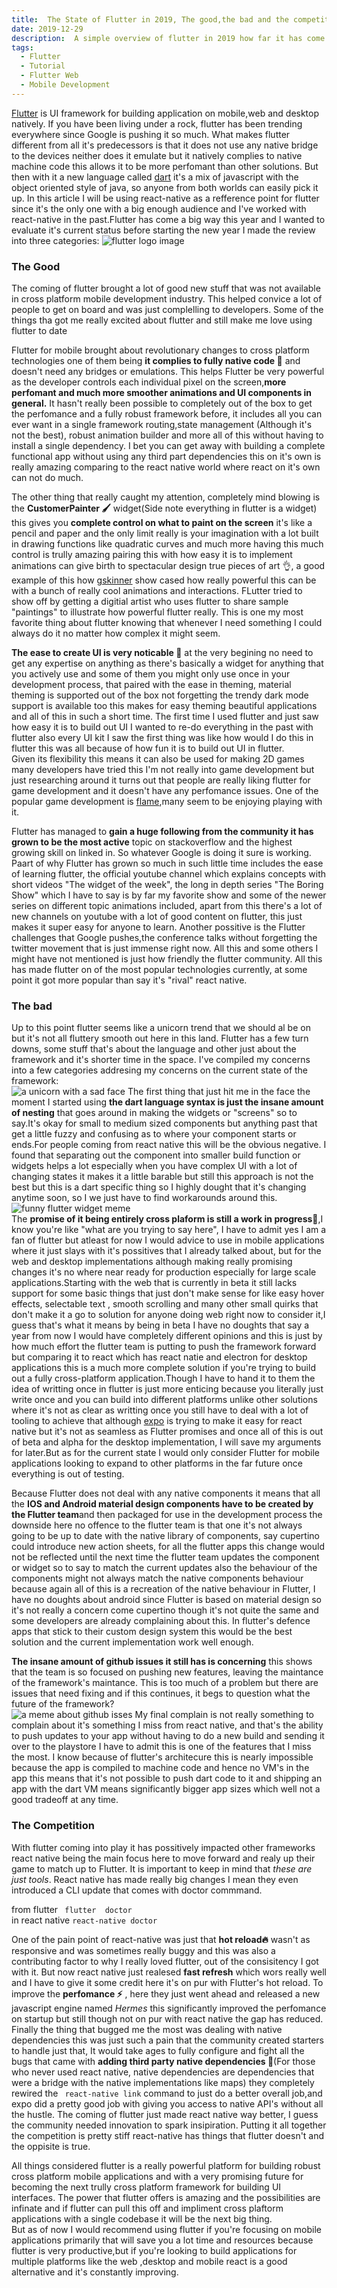 ```yaml
---
title:  The State of Flutter in 2019, The good,the bad and the competition
date: 2019-12-29
description:  A simple overview of flutter in 2019 how far it has come since the begining of the year aand how much it has matured since then
tags:
  - Flutter
  - Tutorial
  - Flutter Web
  - Mobile Development
---
```

  [Flutter](https://flutter.dev) is UI framework for building application on mobile,web and desktop natively. If you have been living under a rock, flutter has been trending everywhere since Google is pushing it so much.
  What makes flutter different from all it's predecessors is that it does not use any native bridge to the devices neither does it emulate but it natively complies to 
  native machine code this allows it to be more perfomant than other solutions. But then with it a new language called [dart](https://dart.dev) it's  a mix of javascript with 
  the object oriented style of java, so anyone from both worlds can easily pick it up. In this article I will be using react-native as a refference point for flutter since  it's the only one with a big enough audience and
   I've worked with react-native in the past.Flutter has come a big way this year and I wanted to evaluate it's current status before starting the new year I  made the review into three categories:
  ![flutter logo image](./intro1.png)

  ### The Good
   The coming of flutter brought a lot of good new stuff that was not available in cross platform mobile development industry. This helped convice a lot of people to get on board and
   was just complelling to developers. Some of the things tha got me really excited about flutter and still make me love using flutter to date
   
  Flutter for mobile brought about revolutionary changes to cross platform technologies one of them being **it complies to fully native code 📱** and doesn't need any bridges or emulations.
  This helps Flutter be very powerful as the developer controls each individual pixel on the screen,**more perfomant and much more smoother animations and UI components in general.**
  It hasn't really been possible to completely out of the box to get the perfomance and a fully robust framework before, it includes all you can ever want in a single framework
  routing,state management (Although it's not the best), robust animation builder and more all of this without having to install a single dependency. I bet you can get away with 
  building a complete functional app without using any third part dependencies this on it's own is really amazing comparing to the react native world where react on it's own can
  not do much.  

  The other thing that really caught my attention, completely mind blowing is the **CustomerPainter 🖌** widget(Side note everything in flutter is a widget) this gives you **complete control on what to paint on
  the screen** it's like a pencil and paper and the only limit really is your imagination with a lot built in drawing functions like quadratic curves and much more having this much 
  control is trully amazing pairing this with how easy it is to implement animations can give birth to spectacular design true pieces of art 👌, a good example of this how [gskinner](https://flutter.gskinner.com)
  show cased how really powerful this can be with a bunch of really cool animations and interactions. FLutter tried to show off by getting a digitial artist who uses flutter to share
  sample "paintings" to illustrate how powerful flutter really. This is one my most favorite thing about flutter knowing that whenever I need something I could always do it no matter how
  complex it might seem.  

  **The ease to create UI  is very noticable 🎨** at the very begining no need to get any expertise on anything as there's basically a widget for anything that you actively use and some of them you 
  might only use once in your development process, that paired with the ease in theming, material theming is supported out of the box not forgetting the trendy dark mode support is available
  too this makes for easy theming beautiful applications and all of this in such a short time. The first time I used flutter and just saw how easy it is to build out UI I wanted to re-do everything
  in the past with flutter also every UI kit I saw the first thing was like how would I do this in flutter this was all because of how fun it is to build out UI in flutter.  
 Given its flexibility this means it can also be used for making 2D games many developers have tried this I'm not really into game development but just researching
 around it turns  out that people are really liking flutter for game development and it doesn't have any perfomance issues. One of the popular game development is [flame](https://flame-engine.org),many seem to be enjoying
 playing with it.  

 Flutter has managed to **gain a huge following from the community it has grown to be the most active** topic on stackoverflow and the highest growing skill on linked in.
  So whatever Google is doing it sure is working. Paart of why Flutter has grown so much in such little time includes the ease of learning flutter, the official youtube
  channel which explains concepts with short videos "The widget of the week", the long in depth series "The Boring Show" which I have to say is by far my favorite show and 
  some of the newer series on different topic animations included, apart from this there's a lot of new channels on youtube with a lot of good content on flutter, this just 
  makes it super easy for anyone to learn. Another possitive is the Flutter challenges that Google pushes,the conference talks without forgetting the twitter movement that is
  just immense right now. All this and some others I might have not mentioned is just how friendly the flutter community. All this has made flutter on of the most popular
  technologies currently, at some point it got more popular than say it's "rival" react native. 

 
  ### The bad
   Up to this point flutter seems like a unicorn trend that we should al be on but it's not all fluttery smooth out here in this land. Flutter has a few turn downs, some stuff that's about the language
   and other just about the framework and it's shorter time in the space. I've compiled my concerns into a few categories addresing my concerns on the current state of the framework:  
   ![a unicorn with a sad face](./fail.jpg)
    The first thing that just hit me in the face the moment I started using **the dart language syntax is just the insane amount of nesting** that goes around in making the widgets or "screens" so to say.It's okay
   for small to medium sized components but anything past that get a little fuzzy and confusing as to where your component starts or ends.For people coming from react native this will be the obvious negative.
   I found that separating out the component into smaller build function or widgets helps a lot especially when you have complex UI with a lot of changing states it makes it a little barable but still this approach is not the best but this is a dart 
   specific thing so I highly dought that it's changing anytime soon, so I we just have to find workarounds around this. 
   ![funny flutter widget meme](./widgets.png)  
    The **promise of it being entirely cross plaform is still a work in progress🚧**,I know you're like "what are you trying to say here", I have to admit yes I am a fan of flutter but atleast for now 
  I would advice to use in mobile applications where it just slays with it's possitives that I already talked about, but for the web and desktop implementations although making really promising changes
  it's no where near ready for production especially for large scale applications.Starting with the web that is currently in beta it still lacks support for some basic things that just don't make sense for
   like easy hover effects, selectable text , smooth scrolling and many other small quirks that don't make it a go to solution for anyone doing web right now to consider it,I guess that's what it means by
  being in beta I have no doughts that say a year from now I would have completely  different opinions and this is just by how much effort the flutter team is putting to push the framework forward but comparing
  it to react which has react natie and electron for desktop applications this is a much more complete solution if you're trying to build out a fully cross-platform application.Though I have to hand it to them
  the idea of writting once in flutter is just more enticing because you literally just write once and you can build into different platforms unlike other solutions where it's not as clear as writting once 
  you still have to deal with a lot of tooling to achieve that although [expo](https://expo.com) is trying to make it easy for react native but it's not as seamless as Flutter promises and once 
  all of this is out of beta and alpha for the desktop implementation, I will save my arguments for later.But as for the current state I would only consider Flutter for mobile applications looking to expand to
  other platforms in the far future once everything is out of testing.  
   
  Because Flutter does not deal with any native  components it means that all the **IOS and Android material design components have to be created by the Flutter team**and then packaged for use in the development
  process the downside here no offence to the flutter team is that one it's not always going to be up to date with the native library of components, say cupertino could introduce new action sheets, for all the 
  flutter apps this change would not be reflected until the next time the flutter team updates the component or widget so to say to match the current updates also the behaviour of the components might not always
  match the native components behaviour because again  all of this is a recreation of the native behaviour in Flutter, I have no doughts about android since Flutter is based on material design so it's not really
  a concern come cupertino though it's not quite the same and some developers are already complaining about this. In flutter's defence apps that stick to their custom design system this would be the best solution
  and the current implementation work well enough.  

  **The insane amount of github issues it still has is concerning** this shows that the team is so focused on pushing new features, leaving the maintance of the framework's maintance. This is too much of a problem
  but there are issues that need fixing and if this continues, it begs to question what the future of the framework?  
  ![a meme about github isses](./issues.jpeg)
    My final complain is not really something to complain about it's something I miss from react native, and that's the ability to push updates to your app without having to do a new build  and sending it over to the 
playstore I have to admit this is one of the features that I miss the most. I know because of flutter's architecure this is nearly impossible because the app is compiled to machine code and hence no VM's in the app
this means that it's not possible to push dart code to it and shipping an app with the dart VM means significantly bigger app sizes which well not a good tradeoff at any time.
 
 ### The Competition
  With flutter coming into play it has possitively impacted other frameworks react native being the main focus here to move forward and realy up their game to match up to Flutter.
  It is important to keep in mind that *these are just tools*. React native has made really big changes I mean they even introduced a CLI update that comes with doctor commmand.  
 
  from flutter ` flutter  doctor`  
 in react native 
     `react-native doctor`  

 One of the pain point of react-native was just that **hot reload🔥** wasn't as responsive and was sometimes really buggy and this was also a contributing factor to why I really loved flutter,
 out of the consisitency I got with it. But now react native just realesed  **fast refresh** which wors really well and I have to give it some credit here it's on pur with Flutter's hot reload.
  To improve the **perfomance ⚡️** , here they just went ahead and released a new javascript engine  named *Hermes* this significantly improved the perfomance on startup but still though
  not on pur with react native the gap has reduced.  
  Finally the thing that bugged me the most was dealing with native dependencies this was just such a pain that the community created starters to handle just that, It would take ages to
  fully configure and fight all the bugs that came with **adding third party native dependencies 🚧**(For those who never used react native, native dependencies are dependencies that were a bridge with the native implementations like maps)
   they completely rewired the  ` react-native link` command to just do a better overall job,and expo  did a pretty good job with giving you access to native API's without all the hustle.
 The coming of flutter just made react native way better, I guess the community needed innovation to spark insipiration. Putting it all together the competition is pretty stiff
 react-native has things that flutter doesn't and the oppisite is true.  


  All things considered flutter is a really powerful platform for building robust  cross platform mobile applications and with a very promising future for becoming the next trully cross platform
  framework for building UI interfaces. The power that flutter offers is amazing and the possibilities are infinate and if flutter can pull this off and  impliment cross plaftorm applications with 
  a single codebase it will be the next big thing.  
    But as of now I would recommend using flutter if you're focusing on mobile applications primarily that will save you a lot time and resources because flutter is very productive,but if you're looking
   to build applications for multiple platforms like the web ,desktop and mobile react is a good alternative and it's constantly improving.
